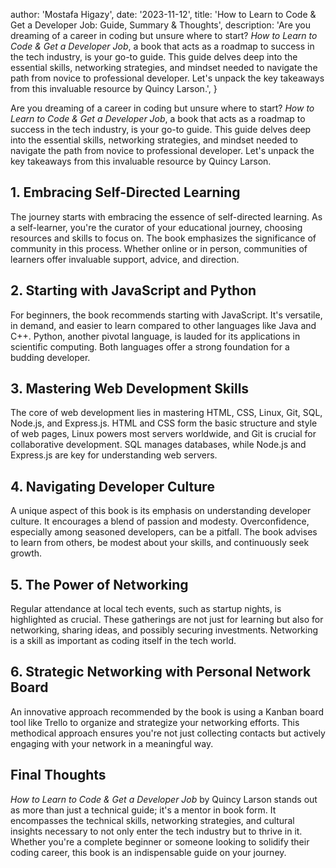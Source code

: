 
  author: 'Mostafa Higazy',
  date: '2023-11-12',
  title: 'How to Learn to Code & Get a Developer Job: Guide, Summary & Thoughts',
  description:
    'Are you dreaming of a career in coding but unsure where to start? _How to Learn to Code & Get a Developer Job_, a book that acts as a roadmap to success in the tech industry, is your go-to guide. This guide delves deep into the essential skills, networking strategies, and mindset needed to navigate the path from novice to professional developer. Let\'s unpack the key takeaways from this invaluable resource by Quincy Larson.',
}


Are you dreaming of a career in coding but unsure where to start? _How to Learn to Code & Get a Developer Job_, a book that acts as a roadmap to success in the tech industry, is your go-to guide. This guide delves deep into the essential skills, networking strategies, and mindset needed to navigate the path from novice to professional developer. Let's unpack the key takeaways from this invaluable resource by Quincy Larson.

## 1. Embracing Self-Directed Learning

The journey starts with embracing the essence of self-directed learning. As a self-learner, you're the curator of your educational journey, choosing resources and skills to focus on. The book emphasizes the significance of community in this process. Whether online or in person, communities of learners offer invaluable support, advice, and direction.

## 2. Starting with JavaScript and Python

For beginners, the book recommends starting with JavaScript. It's versatile, in demand, and easier to learn compared to other languages like Java and C++. Python, another pivotal language, is lauded for its applications in scientific computing. Both languages offer a strong foundation for a budding developer.

## 3. Mastering Web Development Skills

The core of web development lies in mastering HTML, CSS, Linux, Git, SQL, Node.js, and Express.js. HTML and CSS form the basic structure and style of web pages, Linux powers most servers worldwide, and Git is crucial for collaborative development. SQL manages databases, while Node.js and Express.js are key for understanding web servers.

## 4. Navigating Developer Culture

A unique aspect of this book is its emphasis on understanding developer culture. It encourages a blend of passion and modesty. Overconfidence, especially among seasoned developers, can be a pitfall. The book advises to learn from others, be modest about your skills, and continuously seek growth.

## 5. The Power of Networking

Regular attendance at local tech events, such as startup nights, is highlighted as crucial. These gatherings are not just for learning but also for networking, sharing ideas, and possibly securing investments. Networking is a skill as important as coding itself in the tech world.

## 6. Strategic Networking with Personal Network Board

An innovative approach recommended by the book is using a Kanban board tool like Trello to organize and strategize your networking efforts. This methodical approach ensures you're not just collecting contacts but actively engaging with your network in a meaningful way.

## Final Thoughts

_How to Learn to Code & Get a Developer Job_ by Quincy Larson stands out as more than just a technical guide; it's a mentor in book form. It encompasses the technical skills, networking strategies, and cultural insights necessary to not only enter the tech industry but to thrive in it. Whether you're a complete beginner or someone looking to solidify their coding career, this book is an indispensable guide on your journey.

